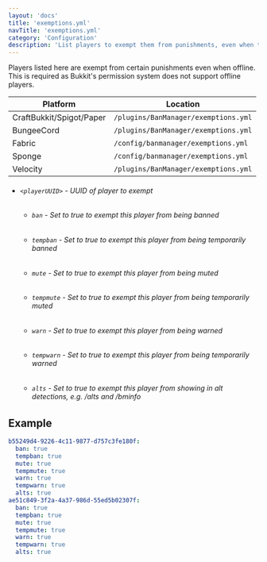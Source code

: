 ```yaml
---
layout: 'docs'
title: 'exemptions.yml'
navTitle: 'exemptions.yml'
category: 'Configuration'
description: 'List players to exempt them from punishments, even when they are offline.'
---
```

Players listed here are exempt from certain punishments even when offline. This is required as Bukkit's permission system does not support offline players.

| Platform | Location |
| -------- | -------- |
| CraftBukkit/Spigot/Paper | `/plugins/BanManager/exemptions.yml` |
| BungeeCord | `/plugins/BanManager/exemptions.yml` |
| Fabric | `/config/banmanager/exemptions.yml` |
| Sponge | `/config/banmanager/exemptions.yml` |
| Velocity | `/plugins/BanManager/exemptions.yml` |

<div className="config-info">

- ###### `<playerUUID>` - UUID of player to exempt
  - ###### `ban` - Set to true to exempt this player from being banned
  - ###### `tempban` - Set to true to exempt this player from being temporarily banned
  - ###### `mute` - Set to true to exempt this player from being muted
  - ###### `tempmute` - Set to true to exempt this player from being temporarily muted
  - ###### `warn` - Set to true to exempt this player from being warned
  - ###### `tempwarn` - Set to true to exempt this player from being temporarily warned
  - ###### `alts` - Set to true to exempt this player from showing in alt detections, e.g. /alts and /bminfo

</div>

## Example
```yml
b55249d4-9226-4c11-9877-d757c3fe180f:
  ban: true
  tempban: true
  mute: true
  tempmute: true
  warn: true
  tempwarn: true
  alts: true
ae51c849-3f2a-4a37-986d-55ed5b02307f:
  ban: true
  tempban: true
  mute: true
  tempmute: true
  warn: true
  tempwarn: true
  alts: true
```
